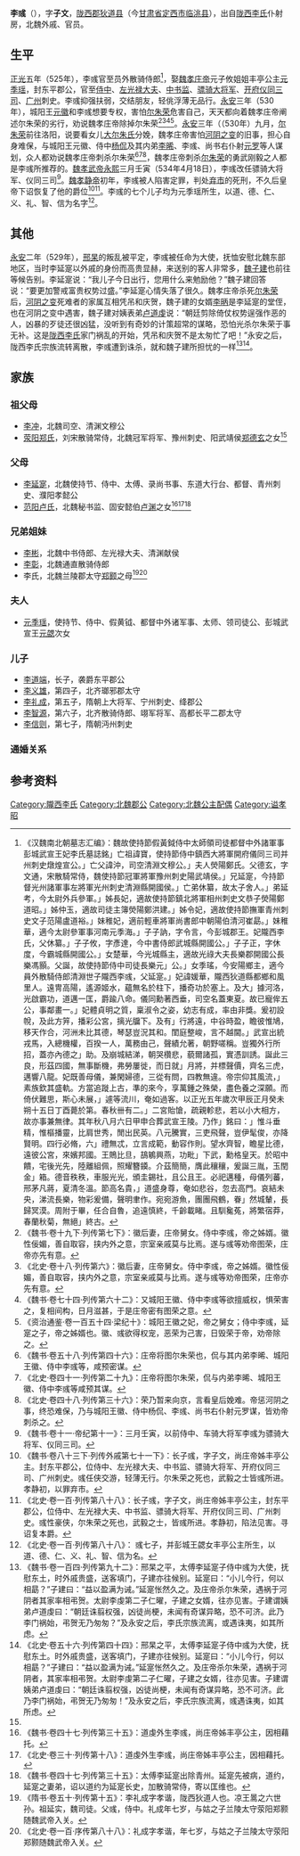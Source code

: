 {{Otheruses|other=名为李子文的其他人物|李子文}}

'''李彧'''（{{bd|？||？||}}），字'''子文'''，[[陇西郡|陇西郡]][[狄道县|狄道县]]（今[[甘肃省|甘肃省]][[定西市|定西市]][[临洮县|临洮县]]），出自[[陇西李氏|陇西李氏]]仆射房，北魏外戚、官员。

==生平==
[[正光|正光]]五年（525年），李彧官至员外散骑侍郎<ref name=autogenerated1>《汉魏南北朝墓志汇编》：魏故使持節假黃鉞侍中太師領司徒都督中外諸軍事彭城武宣王妃李氏墓誌銘」亡祖諱寶，使持節侍中鎮西大將軍開府儀同三司并州刺史燉煌宣公。」亡父諱沖，司空清淵文穆公。」夫人熒陽鄭氏。父德玄，字文通，宋散騎常侍，魏使持節冠軍將軍豫州刺史陽武靖侯。」兄延寔，今持節督光州諸軍事左將軍光州刺史清淵縣開國侯。」亡弟休纂，故太子舍人。」弟延考，今太尉外兵參軍。」姊長妃，適故使持節鎮北將軍相州刺史文恭子熒陽鄭道昭。」姊仲玉，適故司徒主簿熒陽鄭洪建。」姊令妃，適故使持節撫軍青州刺史文子范陽盧道裕。」妹稚妃，適前輕車將軍尚書郎中朝陽伯清河崔勗。」妹稚華，適今太尉參軍事河南元季海。」子子訥，字令言，今彭城郡王。妃隴西李氏，父休纂。」子子攸，字彥達，今中書侍郎武城縣開國公。」子子正，字休度，今霸城縣開國公。」女楚華，今光城縣主，適故光祿大夫長樂郡開國公長樂馮顥。父誕，故使持節侍中司徒長樂元」公。」女季瑤，今安陽鄉主，適今員外散騎侍郎清淵世子隴西李彧，父延寔。」妃諱媛華，隴西狄道縣都鄉和風里人。遠冑高陽，遙源姬水，蘊無名於柱下，播奇功於塞上。及大」據河洛，光啟霸功，道邁一匡，爵踰八命。儀同勳著西垂，司空名蓋東夏。故已寵侔五公，事鄰畫一。」妃體貞明之質，稟淑令之姿，幼志有成，率由非獎。爰初設帨，及此方笄，播彩公宮，摛光牖下。及有」行將遠，中谷時盈，瞻彼惟鳩，移天作合，河洲未比其德，琴瑟豈況其和。閨庭整峻，言不越閫。」武宣出統戎馬，入總機權，百揆一人，萬務由己，聲績允著，朝野嗟稱。豈獨外行所招，蓋亦內德之」助。及崩城結涕，朝哭欑悲，藐爾諸孤，實憑訓誘。誕此三良，形茲四國，無事斷機，弗勞屢徙，而日就」月將，并標聲價，齊名三虎，邁響八龍。妃既善母儀，兼閑婦德，三從有問，四教無違。帝宗仰其風流，」素族欽其盛軌。方當追蹝上古，準的來今，享萬鍾之殊榮，盡色養之深願。而倚伏難思，斯心未展，」遽等流川，奄如過客。以正光五年歲次甲辰正月癸未朔十五日丁酉薨於第。春秋卌有二。」二宮貽愴，疏親軫悲，若以小大相方，故亦事兼無律。其年秋八月六日甲申合葬武宣王陵。乃作」銘曰：」惟斗垂精，惟樞播靈，比肩世秀，閒出民英。八元騰實，三吏飛聲，豈伊髦俊，亦降賢明。四行必脩，六」禮無忒，立言成範，動容作則。望水齊智，瞻星比德，遠彼公宮，來嬪邦國。王鵙比旦，鴶鵴興燕，功毗」下武，勳格皇天。於昭中饋，宅後光先，陸離組佩，照耀簪䥖。介茲簡簡，膺此穰穰，爰誕三胤，玉閏金」箱。德音秩秩，車服光光，頒圭錫社，且公且王。必祀邁種，母儀列蕃，邢茅凡蔣，夏清冬溫。節高名貴，」道盛身尊，奄如悲谷，忽去高門。哀結未央，涕流長樂，物彩爰備，聲明聿作。宛宛游魚，團團飛鶴，眷」然城輦，長歸冥漠。周附于畢，任合自魯，追遠慎終，千齡載睹。且馴毚菟，將繁宿莽，春蘭秋菊，無絕」終古。</ref>，娶[[魏孝庄帝|魏孝庄帝]]元子攸姐姐丰亭公主[[元季瑶|元季瑶]]，封东平郡公，官至[[侍中|侍中]]、[[左光禄大夫|左光禄大夫]]、[[中书监|中书监]]、[[骠骑大将军|骠骑大将军]]、[[开府仪同三司|开府仪同三司]]、[[广州_(北魏)|广州]]刺史。李彧抑强扶弱，交结朋友，轻佻浮薄无品行。[[永安_(北魏)|永安]]三年（530年），城阳王[[元徽_(城阳王)|元徽]]和李彧想要专权，害怕[[尔朱荣|尔朱荣]]危害自己，天天都向着魏孝庄帝阐述尔朱荣的劣行，劝说魏孝庄帝除掉尔朱荣<ref>《魏书·卷十九下·列传第七下》：徽后妻，庄帝舅女。侍中李彧，帝之姊婿。徽性佞媚，善自取容，挟内外之意，宗室亲戚莫与比焉。遂与彧等劝帝图荣，庄帝亦先有意。</ref><ref>《北史·卷十八·列传第六》：徽后妻，庄帝舅女。侍中李彧，帝之姊婿。徽性佞媚，善自取容，挟内外之意，宗室亲戚莫与比焉。遂与彧等劝帝图荣，庄帝亦先有意。</ref><ref>《魏书·卷七十四·列传第六十二》：又城阳王徽、侍中李彧等欲擅威权，惧荣害之，复相间构，日月滋甚，于是庄帝密有图荣之意。</ref><ref>《资治通鉴·卷一百五十四·梁纪十》：城阳王徽之妃，帝之舅女；侍中李彧，延寔之子，帝之姊婿也。徽、彧欲得权宠，恶荣为己害，日毁荣于帝，劝帝除之。</ref>。[[永安_(北魏)|永安]]三年（（530年）九月，[[尔朱荣|尔朱荣]]前往洛阳，说要看女儿[[尔朱皇后|大尔朱氏]]分娩，魏孝庄帝害怕[[河阴之变|河阴之变]]的旧事，担心自身难保，与城阳王元徽、侍中[[杨侃|杨侃]]及其内弟[[李晞|李晞]]、李彧、尚书右仆射[[元罗|元罗]]等人谋划，众人都劝说魏孝庄帝刺杀尔朱荣<ref>《魏书·卷五十八·列传第四十六》：庄帝将图尔朱荣也，侃与其内弟李晞、城阳王徽、侍中李彧等，咸预密谋。 </ref><ref>《北史·卷四十一·列传第二十九》：庄帝将图尔朱荣，侃与内弟李晞、城阳王徽、侍中李彧等咸预其谋。</ref><ref>《北史·卷四十八·列传第三十六》：荣乃暂来向京，言看皇后娩难。帝惩河阴之事，终恐难保，乃与城阳王徽、侍中杨侃、李彧、尚书右仆射元罗谋，皆劝帝刺杀之。</ref>，魏孝庄帝刺杀[[尔朱荣|尔朱荣]]的勇武刚毅之人都是李彧所推荐的。[[魏孝武帝|魏孝武帝]][[永熙_(北魏)|永熙]]三月壬寅（534年4月18日），李彧改任骠骑大将军、仪同三司<ref>《魏书·卷十一·帝纪第十一》：三月壬寅，以前侍中、车骑大将军李彧为骠骑大将军、仪同三司。</ref>。[[魏孝静帝|魏孝静帝]]初年，李彧被人陷害定罪，判处[[弃市|弃市]]的死刑，不久后皇帝下诏恢复了他的爵位<ref>《魏书·卷八十三下·列传外戚第七十一下》：长子彧，字子文，尚庄帝姊丰亭公主。封东平郡公，位侍中、左光禄大夫、中书监、骠骑大将军、开府仪同三司、广州刺史。彧任侠交游，轻薄无行。尔朱荣之死也，武毅之士皆彧所进。孝静初，以罪弃市。</ref><ref>《北史·卷一百·列传第八十八》：长子彧，字子文，尚庄帝姊丰亭公主，封东平郡公，位侍中、左光禄大夫、中书监、骠骑大将军、开府仪同三司、广州刺史。彧性豪侠，尔朱荣之死也，武毅之士，皆彧所进。孝静初，陷法见害。寻诏复本爵。</ref>。李彧的七个儿子均为元季瑶所生，以道、德、仁、义、礼、智、信为名字<ref>《北史·卷一百·列传第八十八》： 彧七子，并彭城王勰女丰亭公主所生，以道、德、仁、义、礼、智、信为名。</ref>。

==其他==
[[永安_(北魏)|永安]]二年（529年），[[邢杲|邢杲]]的叛乱被平定，李彧被任命为大使，抚恤安慰北魏东部地区，当时李延寔以外戚的身份而高贵显赫，来送别的客人非常多，[[魏子建|魏子建]]也前往等候告别。李延寔说：“我儿子今日出行，您用什么来勉励他？”魏子建回答说：“要更加警戒富贵权势过盛。”李延寔心情失落了很久。魏孝庄帝杀死[[尔朱荣|尔朱荣]]后，[[河阴之变|河阴之变]]死难者的家属互相凭吊和庆贺，魏子建的女婿[[李昞_(北魏)|李昞]]是李延寔的堂侄，也在河阴之变中遇害，魏子建对姨表弟[[卢道虔|卢道虔]]说：“朝廷剪除倚仗权势逞强作恶的人，凶暴的歹徒还很凶猛，没听到有奇妙的计策超常的谋略，恐怕光杀尔朱荣于事无补。这是[[陇西李氏|陇西李氏]]家门祸乱的开始，凭吊和庆贺不是太匆忙了吧！”永安之后，陇西李氏宗族流转离散，李彧遭到诛杀，就和魏子建所担忧的一样<ref>《魏书·卷一百四·列传第九十二》：邢杲之平，太傅李延寔子侍中彧为大使，抚慰东土，时外戚贵盛，送客填门，子建亦往候别。延寔曰：“小儿今行，何以相勗？”子建曰：“益以盈满为诫。”延寔怅然久之。及庄帝杀尔朱荣，遇祸于河阴者其家率相弔贺。太尉李虔第二子仁曜，子建之女婿，往亦见害。子建谓姨弟卢道虔曰：“朝廷诛翦权强，凶徒尚梗，未闻有奇谋异略，恐不可济。此乃李门祸始，弔贺无乃匆匆？”及永安之后，李氏宗族流离，或遇诛夷，如其所虑。</ref><ref>《北史·卷五十六·列传第四十四》：邢杲之平，太傅李延寔子侍中彧为大使，抚慰东土。时外戚贵盛，送客填门，子建亦往候别。延寔曰：“小儿今行，何以相勗？”子建曰：“益以盈满为诫。”延寔怅然久之。及庄帝杀尔朱荣，遇祸于河阴者，其家率相弔贺。太尉李虔第二子仁曜，子建之女婿，往亦见害。子建谓姨弟卢道虔曰：“朝廷诛翦权强，凶徒尚梗，未闻有奇谋异略，恐不可济。此乃李门祸始，弔贺无乃匆匆！”及永安之后，李氏宗族流离，彧遇诛夷，如其所虑。</ref>。

==家族==
{{main|陇西李氏世系图}}

===祖父母===
*[[李冲_(北魏)|李冲]]，北魏司空、清渊文穆公
*[[荥阳郑氏|荥阳郑氏]]，刘宋散骑常侍，北魏冠军将军、豫州刺史、阳武靖侯[[郑德玄|郑德玄]]之女<ref name=autogenerated1 />

===父母===
*[[李延寔|李延寔]]，北魏使持节、侍中、太傅、录尚书事、东道大行台、都督、青州刺史、濮阳孝懿公
*[[范阳卢氏|范阳卢氏]]，北魏秘书监、固安懿伯[[卢渊|卢渊]]之女<ref>《魏书·卷四十七·列传第三十五》：道虔外生李彧，尚庄帝姊丰亭公主，因相藉托。</ref><ref>《北史·卷三十·列传第十八》：道虔外生李彧，尚庄帝姊丰亭公主，因相藉托。</ref><ref>《魏书·卷四十七·列传第三十五》：太傅李延寔出除青州。延寔先被病，道约，延寔之妻弟，诏以道约为延寔长史，加散骑常侍，寄以匡维也。</ref>

===兄弟姐妹===
*[[李彬_(北魏)|李彬]]，北魏中书侍郎、左光禄大夫、清渊献侯
*[[李彰|李彰]]，北魏通直散骑侍郎
*李氏，北魏兰陵郡太守[[郑颢_(北朝)|郑颢]]之母<ref>《隋书·卷五十·列传第十五》：李礼成字孝谐，陇西狄道人也。凉王暠之六世孙。祖延实，魏司徒。父彧，侍中。礼成年七岁，与姑之子兰陵太守荥阳郑颢随魏武帝入关。</ref><ref>《北史·卷一百·序传第八十八》：礼成字孝谐，年七岁，与姑之子兰陵太守荥阳郑颢随魏武帝入关。</ref>

===夫人===
*[[元季瑶|元季瑶]]，使持节、侍中、假黄钺、都督中外诸军事、太师、领司徒公、彭城武宣王[[元勰|元勰]]次女

===儿子===
*[[李道端|李道端]]，长子，袭爵东平郡公
*[[李义雄|李义雄]]，第四子，北齐瑯邪郡太守	
*[[李礼成|李礼成]]，第五子，隋朝上大将军、宁州刺史、绛郡公
*[[李智源|李智源]]，第六子，北齐散骑侍郎、翊军将军、高都长平二郡太守	
*[[李信则|李信则]]，第七子，隋朝沔州刺史

===通婚关系===
<center>
{{chart/start}}
{{chart | | | | | | | | | Ch |Ch=[[李冲_(北魏)|李冲]]}}
{{chart | | | |,|-|-|-|-|-|^|-|-|-|-|-|.| }}
{{chart | | | Ys |v| Fy | | Xi |v| Yh |Ys=[[李延寔|李延寔]]|Fy=[[范阳卢氏|范阳卢氏]]|Xi=[[元勰|元勰]]|Yh=[[李媛华|李媛华]]}}
{{chart | | | | | |!| | | | | | | |!}}
{{chart | | | | | Yu |-|-|v|-|-| Jy |Yu=李彧|Jy=[[元季瑶|元季瑶]]}}
{{chart | |,|-|-|-|v|-|-|-|+|-|-|-|v|-|-|-|.| }}
{{chart | Dd | | Yx | | Lc | | Zy | | Xz |Dd=[[李道端|李道端]]|Yx=[[李义雄|李义雄]]|Lc=[[李礼成|李礼成]]|Zy=[[李智源|李智源]]|Xz=[[李信则|李信则]]}}
{{chart/end}}
</center>

==参考资料==
{{reflist}}

{{Authority control}}

{{DEFAULTSORT:}}
[[Category:隴西李氏|Category:隴西李氏]]
[[Category:北魏郡公|Category:北魏郡公]]
[[Category:北魏公主配偶|Category:北魏公主配偶]]
[[Category:谥孝昭|Category:谥孝昭]]